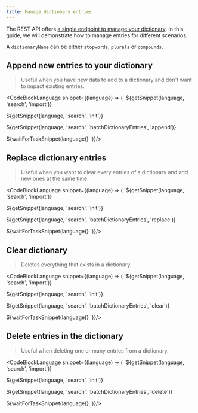 ```yaml
---
title: Manage dictionary entries
---
```



The REST API offers [a single endpoint to manage your dictionary](https://api-clients-automation.netlify.app/specs/search#tag/Dictionaries/operation/batchDictionaryEntries). In this guide, we will demonstrate how to manage entries for different scenarios.

A `dictionaryName` can be either `stopwords`, `plurals` or `compounds`.

## Append new entries to your dictionary

> Useful when you have new data to add to a dictionary and don't want to impact existing entries.

<CodeBlockLanguage snippet={(language) => (
`${getSnippet(language, 'search', 'import')}

${getSnippet(language, 'search', 'init')}

${getSnippet(language, 'search', 'batchDictionaryEntries', 'append')}

${waitForTaskSnippet(language)}
`)}/>

## Replace dictionary entries

> Useful when you want to clear every entries of a dictionary and add new ones at the same time.

<CodeBlockLanguage snippet={(language) => (
`${getSnippet(language, 'search', 'import')}

${getSnippet(language, 'search', 'init')}

${getSnippet(language, 'search', 'batchDictionaryEntries', 'replace')}

${waitForTaskSnippet(language)}
`)}/>

## Clear dictionary

> Deletes everything that exists in a dictionary.

<CodeBlockLanguage snippet={(language) => (
`${getSnippet(language, 'search', 'import')}

${getSnippet(language, 'search', 'init')}

${getSnippet(language, 'search', 'batchDictionaryEntries', 'clear')}

${waitForTaskSnippet(language)}
`)}/>

## Delete entries in the dictionary

> Useful when deleting one or many entries from a dictionary.

<CodeBlockLanguage snippet={(language) => (
`${getSnippet(language, 'search', 'import')}

${getSnippet(language, 'search', 'init')}

${getSnippet(language, 'search', 'batchDictionaryEntries', 'delete')}

${waitForTaskSnippet(language)}
`)}/>
